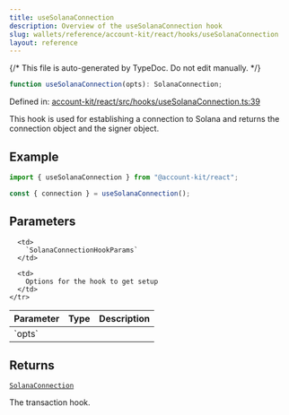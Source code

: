 ```yaml
---
title: useSolanaConnection
description: Overview of the useSolanaConnection hook
slug: wallets/reference/account-kit/react/hooks/useSolanaConnection
layout: reference
---
```


{/* This file is auto-generated by TypeDoc. Do not edit manually. */}

```ts
function useSolanaConnection(opts): SolanaConnection;
```

Defined in: [account-kit/react/src/hooks/useSolanaConnection.ts:39](https://github.com/alchemyplatform/aa-sdk/blob/c1a84188d03473acac2fdb49fb7cd7fdba73169b/account-kit/react/src/hooks/useSolanaConnection.ts#L39)

This hook is used for establishing a connection to Solana and returns the connection object and the signer object.

## Example

```ts twoslash
import { useSolanaConnection } from "@account-kit/react";

const { connection } = useSolanaConnection();
```

## Parameters

<table>
  <thead>
    <tr>
      <th align="left">Parameter</th>
      <th align="left">Type</th>
      <th align="left">Description</th>
    </tr>
  </thead>

  <tbody>
    <tr>
      <td>
        `opts`
      </td>

      <td>
        `SolanaConnectionHookParams`
      </td>

      <td>
        Options for the hook to get setup
      </td>
    </tr>

  </tbody>
</table>

## Returns

[`SolanaConnection`](../interfaces/SolanaConnection.mdx)

The transaction hook.
